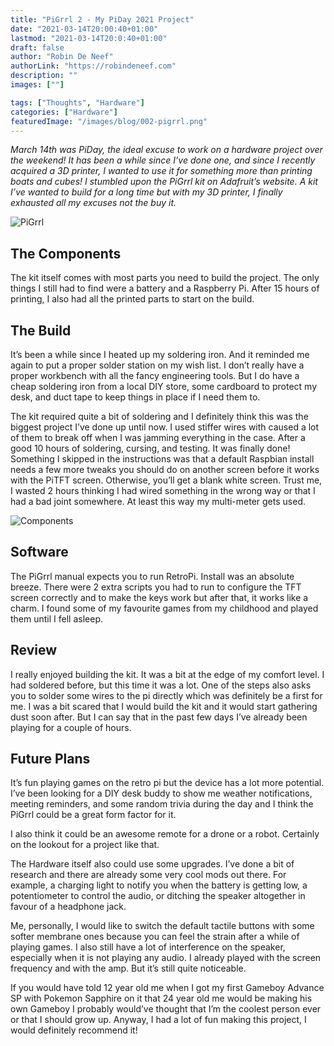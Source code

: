 ```yaml
---
title: "PiGrrl 2 - My PiDay 2021 Project"
date: "2021-03-14T20:00:40+01:00"
lastmod: "2021-03-14T20:0:40+01:00"
draft: false
author: "Robin De Neef"
authorLink: "https://robindeneef.com"
description: ""
images: [""]

tags: ["Thoughts", "Hardware"]
categories: ["Hardware"]
featuredImage: "/images/blog/002-pigrrl.png"
---
```


_March 14th was PiDay, the ideal excuse to work on a hardware project over the weekend! It has been a while since I’ve done one, and since I recently acquired a 3D printer, I wanted to use it for something more than printing boats and cubes! I stumbled upon the PiGrrl kit on Adafruit’s website. A kit I’ve wanted to build for a long time but with my 3D printer, I finally exhausted all my excuses not the buy it._

![PiGrrl](/images/blog/002-pigrrl.png)

## The Components

The kit itself comes with most parts you need to build the project. The only things I still had to find were a battery and a Raspberry Pi. After 15 hours of printing, I also had all the printed parts to start on the build.

## The Build

It’s been a while since I heated up my soldering iron. And it reminded me again to put a proper solder station on my wish list. I don’t really have a proper workbench with all the fancy engineering tools. But I do have a cheap soldering iron from a local DIY store, some cardboard to protect my desk, and duct tape to keep things in place if I need them to.

The kit required quite a bit of soldering and I definitely think this was the biggest project I’ve done up until now. I used stiffer wires with caused a lot of them to break off when I was jamming everything in the case. After a good 10 hours of soldering, cursing, and testing. It was finally done! Something I skipped in the instructions was that a default Raspbian install needs a few more tweaks you should do on another screen before it works with the PiTFT screen. Otherwise, you’ll get a blank white screen. Trust me, I wasted 2 hours thinking I had wired something in the wrong way or that I had a bad joint somewhere. At least this way my multi-meter gets used.

![Components](/images/blog/002-components.png)

## Software

The PiGrrl manual expects you to run RetroPi. Install was an absolute breeze. There were 2 extra scripts you had to run to configure the TFT screen correctly and to make the keys work but after that, it works like a charm. I found some of my favourite games from my childhood and played them until I fell asleep.

## Review

I really enjoyed building the kit. It was a bit at the edge of my comfort level. I had soldered before, but this time it was a lot. One of the steps also asks you to solder some wires to the pi directly which was definitely be a first for me. I was a bit scared that I would build the kit and it would start gathering dust soon after. But I can say that in the past few days I’ve already been playing for a couple of hours.

## Future Plans

It’s fun playing games on the retro pi but the device has a lot more potential. I’ve been looking for a DIY desk buddy to show me weather notifications, meeting reminders, and some random trivia during the day and I think the PiGrrl could be a great form factor for it.

I also think it could be an awesome remote for a drone or a robot. Certainly on the lookout for a project like that.

The Hardware itself also could use some upgrades. I’ve done a bit of research and there are already some very cool mods out there. For example, a charging light to notify you when the battery is getting low, a potentiometer to control the audio, or ditching the speaker altogether in favour of a headphone jack.

Me, personally, I would like to switch the default tactile buttons with some softer membrane ones because you can feel the strain after a while of playing games. I also still have a lot of interference on the speaker, especially when it is not playing any audio. I already played with the screen frequency and with the amp. But it’s still quite noticeable.

If you would have told 12 year old me when I got my first Gameboy Advance SP with Pokemon Sapphire on it that 24 year old me would be making his own Gameboy I probably would’ve thought that I’m the coolest person ever or that I should grow up. Anyway, I had a lot of fun making this project, I would definitely recommend it!
